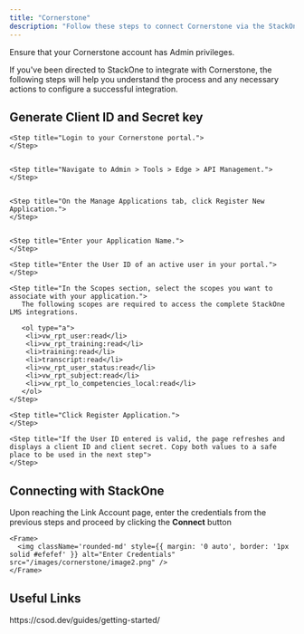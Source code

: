 ```yaml
---
title: "Cornerstone"
description: "Follow these steps to connect Cornerstone via the StackOne Hub successfully."
---
```



<Warning>
  Ensure that your Cornerstone account has Admin privileges.
</Warning>

If you've been directed to StackOne to integrate with Cornerstone, the following steps will help you understand the process and any necessary actions to configure a successful integration.

## Generate Client ID and Secret key

<Steps>
    
    <Step title="Login to your Cornerstone portal.">
    </Step>

    
    <Step title="Navigate to Admin > Tools > Edge > API Management.">
    </Step>

    
    <Step title="On the Manage Applications tab, click Register New Application.">
    </Step>

    
    <Step title="Enter your Application Name.">
    </Step>

    <Step title="Enter the User ID of an active user in your portal.">
    </Step>

    <Step title="In the Scopes section, select the scopes you want to associate with your application.">
       The following scopes are required to access the complete StackOne LMS integrations.

       <ol type="a">
        <li>vw_rpt_user:read</li>
        <li>vw_rpt_training:read</li>
        <li>training:read</li>
        <li>transcript:read</li>
        <li>vw_rpt_user_status:read</li>
        <li>vw_rpt_subject:read</li>
        <li>vw_rpt_lo_competencies_local:read</li>
       </ol>
    </Step>

    <Step title="Click Register Application.">
    </Step>

    <Step title="If the User ID entered is valid, the page refreshes and displays a client ID and client secret. Copy both values to a safe place to be used in the next step">
    </Step>
</Steps>


## Connecting with StackOne

<Steps>
  <Step title="Enter Credentials">
    Upon reaching the Link Account page, enter the credentials from the previous steps and proceed by clicking the <b>Connect</b> button

    <Frame>
      <img className='rounded-md' style={{ margin: '0 auto', border: '1px solid #efefef' }} alt="Enter Credentials" src="/images/cornerstone/image2.png" />
    </Frame>
  </Step>
</Steps>

<IntegrationFooter />

## Useful Links
<Card title="API Reference" icon="link" href="https://csod.dev/guides/getting-started/">
    https://csod.dev/guides/getting-started/
</Card>